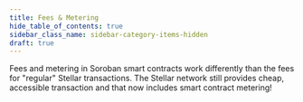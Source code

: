 ```yaml
---
title: Fees & Metering
hide_table_of_contents: true
sidebar_class_name: sidebar-category-items-hidden
draft: true
---
```


Fees and metering in Soroban smart contracts work differently than the fees for "regular" Stellar transactions. The Stellar network still provides cheap, accessible transaction and that now includes smart contract metering!
